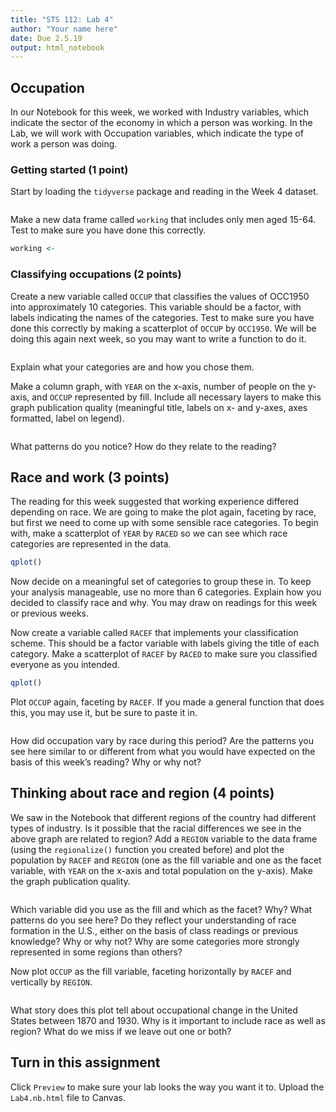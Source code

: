 ```yaml
---
title: "STS 112: Lab 4"
author: "Your name here"
date: Due 2.5.19
output: html_notebook
---
```


## Occupation
In our Notebook for this week, we worked with Industry variables, which indicate the sector of the economy in which a person was working. In the Lab, we will work with Occupation variables, which indicate the type of work a person was doing. 

### Getting started (1 point)
Start by loading the `tidyverse` package and reading in the Week 4 dataset.
```r

```
Make a new data frame called `working` that includes only men aged 15-64. Test to make sure you have done this correctly.
```r
working <- 
```
### Classifying occupations (2 points)
Create a new variable called `OCCUP` that classifies the values of OCC1950 into approximately 10 categories. This variable should be a factor, with labels indicating the names of the categories. Test to make sure you have done this correctly by making a scatterplot of `OCCUP` by `OCC1950`. We will be doing this again next week, so you may want to write a function to do it.
```r

```

Explain what your categories are and how you chose them.

>


Make a column graph, with `YEAR` on the x-axis, number of people on the y-axis, and `OCCUP` represented by fill. Include all necessary layers to make this graph publication quality (meaningful title, labels on x- and y-axes, axes formatted, label on legend).
```r

```
What patterns do you notice? How do they relate to the reading?

>

## Race and work (3 points)
The reading for this week suggested that working experience differed depending on race. We are going to make the plot again, faceting by race, but first we need to come up with some sensible race categories. To begin with, make a scatterplot of `YEAR` by `RACED` so we can see which race categories are represented in the data.
```r
qplot()
```
Now decide on a meaningful set of categories to group these in. To keep your analysis manageable, use no more than 6 categories. Explain how you decided to classify race and why. You may draw on readings for this week or previous weeks.

>

Now create a variable called `RACEF` that implements your classification scheme. This should be a factor variable with labels giving the title of each category. Make a scatterplot of `RACEF` by `RACED` to make sure you classified everyone as you intended.
```r

qplot()
```
Plot `OCCUP` again, faceting by `RACEF`. If you made a general function that does this, you may use it, but be sure to paste it in.
```r

```
How did occupation vary by race during this period? Are the patterns you see here similar to or different from what you would have expected on the basis of this week's reading? Why or why not?

>

## Thinking about race and region (4 points)
We saw in the Notebook that different regions of the country had different types of industry. Is it possible that the racial differences we see in the above graph are related to region? Add a `REGION` variable to the data frame (using the `regionalize()` function you created before) and plot the population by `RACEF` and `REGION` (one as the fill variable and one as the facet variable, with `YEAR` on the x-axis and total population on the y-axis). Make the graph publication quality.
```r

```
Which variable did you use as the fill and which as the facet? Why? What patterns do you see here? Do they reflect your understanding of race formation in the U.S., either on the basis of class readings or previous knowledge? Why or why not? Why are some categories more strongly represented in some regions than others?

>

Now plot `OCCUP` as the fill variable, faceting horizontally by `RACEF` and vertically by `REGION`.
```r

```
What story does this plot tell about occupational change in the United States between 1870 and 1930. Why is it important to include race as well as region? What do we miss if we leave out one or both?

>

## Turn in this assignment
Click `Preview` to make sure your lab looks the way you want it to. Upload the `Lab4.nb.html` file to Canvas.